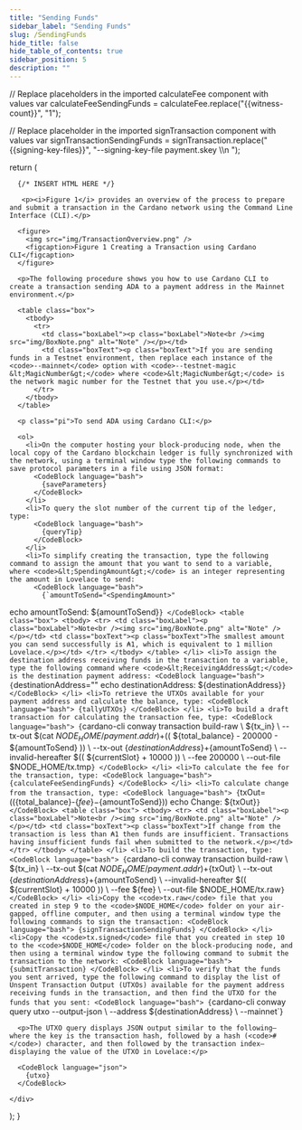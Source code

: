 ```yaml
---
title: "Sending Funds"
sidebar_label: "Sending Funds"
slug: /SendingFunds
hide_title: false
hide_table_of_contents: true
sidebar_position: 5
description: ""
---
```





  // Replace placeholders in the imported calculateFee component with values
  var calculateFeeSendingFunds = calculateFee.replace("{{witness-count}}", "1");

  // Replace placeholder in the imported signTransaction component with values
  var signTransactionSendingFunds = signTransaction.replace("{{signing-key-files}}", "--signing-key-file payment.skey \\\n  ");

  return (
    <div>

      {/* INSERT HTML HERE */}

       <p><i>Figure 1</i> provides an overview of the process to prepare and submit a transaction in the Cardano network using the Command Line Interface (CLI).</p>

      <figure>
        <img src="img/TransactionOverview.png" />
        <figcaption>Figure 1 Creating a Transaction using Cardano CLI</figcaption>
      </figure>

      <p>The following procedure shows you how to use Cardano CLI to create a transaction sending ADA to a payment address in the Mainnet environment.</p>

      <table class="box">
        <tbody>
          <tr>
            <td class="boxLabel"><p class="boxLabel">Note<br /><img src="img/BoxNote.png" alt="Note" /></p></td>
            <td class="boxText"><p class="boxText">If you are sending funds in a Testnet environment, then replace each instance of the <code>--mainnet</code> option with <code>--testnet-magic &lt;MagicNumber&gt;</code> where <code>&lt;MagicNumber&gt;</code> is the network magic number for the Testnet that you use.</p></td>
          </tr>
        </tbody>
      </table>

      <p class="pi">To send ADA using Cardano CLI:</p>

      <ol>
        <li>On the computer hosting your block-producing node, when the local copy of the Cardano blockchain ledger is fully synchronized with the network, using a terminal window type the following commands to save protocol parameters in a file using JSON format:
          <CodeBlock language="bash">
            {saveParameters}
          </CodeBlock>
        </li>
        <li>To query the slot number of the current tip of the ledger, type:
          <CodeBlock language="bash">
            {queryTip}
          </CodeBlock>
        </li>
        <li>To simplify creating the transaction, type the following command to assign the amount that you want to send to a variable, where <code>&lt;SpendingAmount&gt;</code> is an integer representing the amount in Lovelace to send:
          <CodeBlock language="bash">
            {`amountToSend="<SpendingAmount>"
echo amountToSend: $\{amountToSend\}`}
          </CodeBlock>
          <table class="box">
            <tbody>
              <tr>
                <td class="boxLabel"><p class="boxLabel">Note<br /><img src="img/BoxNote.png" alt="Note" /></p></td>
                <td class="boxText"><p class="boxText">The smallest amount you can send successfully is ₳1, which is equivalent to 1 million Lovelace.</p></td>
              </tr>
            </tbody>
          </table>
        </li>
        <li>To assign the destination address receiving funds in the transaction to a variable, type the following command where <code>&lt;ReceivingAddress&gt;</code> is the destination payment address:
          <CodeBlock language="bash">
            {`destinationAddress="<ReceivingAddress>"
echo destinationAddress: $\{destinationAddress\}`}
          </CodeBlock>
        </li>
        <li>To retrieve the UTXOs available for your payment address and calculate the balance, type:
          <CodeBlock language="bash">
            {tallyUTXOs}
          </CodeBlock>
        </li>
        <li>To build a draft transaction for calculating the transaction fee, type:
          <CodeBlock language="bash">
            {`cardano-cli conway transaction build-raw \\
$\{tx_in\} \\
  --tx-out $(cat $NODE_HOME/payment.addr)+$(( $\{total_balance\} - 200000 - $\{amountToSend\} )) \\
  --tx-out $\{destinationAddress\}+$\{amountToSend\} \\
  --invalid-hereafter $(( $\{currentSlot\} + 10000 )) \\
  --fee 200000 \\
  --out-file $NODE_HOME/tx.tmp`}
          </CodeBlock>
        </li>
        <li>To calculate the fee for the transaction, type:
          <CodeBlock language="bash">
            {calculateFeeSendingFunds}
          </CodeBlock>
        </li>
        <li>To calculate change from the transaction, type:
          <CodeBlock language="bash">
            {`txOut=$(($\{total_balance\}-$\{fee\}-$\{amountToSend\}))
echo Change: $\{txOut\}`}
          </CodeBlock>
          <table class="box">
            <tbody>
              <tr>
                <td class="boxLabel"><p class="boxLabel">Note<br /><img src="img/BoxNote.png" alt="Note" /></p></td>
                <td class="boxText"><p class="boxText">If change from the transaction is less than ₳1 then funds are insufficient. Transactions having insufficient funds fail when submitted to the network.</p></td>
              </tr>
            </tbody>
          </table>
        </li>
        <li>To build the transaction, type:
          <CodeBlock language="bash">
            {`cardano-cli conway transaction build-raw \\
$\{tx_in\} \\
  --tx-out $(cat $NODE_HOME/payment.addr)+$\{txOut\} \\
  --tx-out $\{destinationAddress\}+$\{amountToSend\} \\
  --invalid-hereafter $(( $\{currentSlot\} + 10000 )) \\
  --fee $\{fee\} \\
  --out-file $NODE_HOME/tx.raw`}
          </CodeBlock>
        </li>
        <li>Copy the <code>tx.raw</code> file that you created in step 9 to the <code>$NODE_HOME</code> folder on your air-gapped, offline computer, and then using a terminal window type the following commands to sign the transaction:
          <CodeBlock language="bash">
            {signTransactionSendingFunds}
          </CodeBlock>
        </li>
        <li>Copy the <code>tx.signed</code> file that you created in step 10 to the <code>$NODE_HOME</code> folder on the block-producing node, and then using a terminal window type the following command to submit the transaction to the network:
          <CodeBlock language="bash">
            {submitTransaction}
          </CodeBlock>
        </li>
        <li>To verify that the funds you sent arrived, type the following command to display the list of Unspent Transaction Output (UTXOs) available for the payment address receiving funds in the transaction, and then find the UTXO for the funds that you sent:
          <CodeBlock language="bash">
            {`cardano-cli conway query utxo --output-json \\
  --address $\{destinationAddress\} \\
  --mainnet`}
          </CodeBlock>
        </li>
      </ol>

      <p>The UTXO query displays JSON output similar to the following—where the key is the transaction hash, followed by a hash (<code>#</code>) character, and then followed by the transaction index—displaying the value of the UTXO in Lovelace:</p>

      <CodeBlock language="json">
        {utxo}
      </CodeBlock>

    </div>
  );
}

<HTMLContent />

